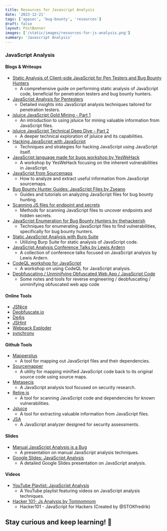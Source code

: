 ```yaml
---
title: Resources for Javascript Analysis
date: '2023-12-21'
tags: ['appsec', 'bug-bounty', 'resources']
draft: false
layout: PostBanner
images: ['/static/images/resources-for-js-analysis.png']
summary: 'Javascript Analysis'
---
```


### JavaScript Analysis

#### Blogs & Writeups

- [Static Analysis of Client-side JavaScript for Pen Testers and Bug Bounty Hunters](https://blog.appsecco.com/static-analysis-of-client-side-javascript-for-pen-testers-and-bug-bounty-hunters-f1cb1a5d5288)
  - A comprehensive guide on performing static analysis of JavaScript code, beneficial for penetration testers and bug bounty hunters.
- [JavaScript Analysis for Pentesters](https://kpwn.de/2023/05/javascript-analysis-for-pentesters/)
  - Detailed insights into JavaScript analysis techniques tailored for penetration testers.
- [jsluice JavaScript Gold Mining - Part 1](https://bishopfox.com/blog/jsluice-javascript-gold-mining)
  - An introduction to using jsluice for mining valuable information from JavaScript files.
- [jsluice JavaScript Technical Deep Dive - Part 2](https://bishopfox.com/blog/jsluice-javascript-technical-deep-dive)
  - A deeper technical exploration of jsluice and its capabilities.
- [Hacking JavaScript with JavaScript](https://jsoverson.medium.com/hacking-javascript-with-javascript-6adbeaba22e9)
  - Techniques and strategies for hacking JavaScript using JavaScript itself.
- [JavaScript language made for bugs workshop by YesWeHack](https://www.yeswehack.com/learn-bug-bounty/javascript-language-made-for-bugs)
  - A workshop by YesWeHack focusing on the inherent vulnerabilities in JavaScript.
- [JavaScript from Sourcemaps](https://pulsesecurity.co.nz/articles/javascript-from-sourcemaps)
  - How to analyze and extract useful information from JavaScript sourcemaps.
- [Bug Bounty Hunter Guides: JavaScript Files by Zseano](https://www.bugbountyhunter.com/guides/?type=javascript_files)
  - Guides and tutorials on analyzing JavaScript files for bug bounty hunting.
- [Scanning JS files for endpoint and secrets](https://securityjunky.com/scanning-js-files-for-endpoint-and-secrets/)
  - Methods for scanning JavaScript files to uncover endpoints and hidden secrets.
- [JavaScript Enumeration for Bug Bounty Hunters by thehackerish](https://thehackerish.com/javascript-enumeration-for-bug-bounty-hunters/)
  - Techniques for enumerating JavaScript files to find vulnerabilities, specifically for bug bounty hunters.
- [Static JavaScript Analysis with Burp Suite](https://statuscode.ch/2015/05/11/static-javascript-analysis-with-burp/)
  - Utilizing Burp Suite for static analysis of JavaScript code.
- [JavaScript Analysis Conference Talks by Lewis Ardern](https://github.com/LewisArdern/ConferenceTalks/)
  - A collection of conference talks focused on JavaScript analysis by Lewis Ardern.
- [CodeQL workshop for JavaScript](https://github.com/githubsatelliteworkshops/codeql/blob/master/javascript.md)
  - A workshop on using CodeQL for JavaScript analysis.
- [Deobfuscating / Unminifying Obfuscated Web App / JavaScript Code](https://gist.github.com/0xdevalias/d8b743efb82c0e9406fc69da0d6c6581)
  -  Some notes and tools for reverse engineering / deobfuscating / unminifying obfuscated web app code 

#### Online Tools

- [JSNice](http://jsnice.org/)
- [Deobfuscate.io](http://deobfuscate.io/)
- [De4js](https://lelinhtinh.github.io/de4js/)
- [JSHint](https://jshint.com/)
- [Webpack Exploder](https://spaceraccoon.github.io/webpack-exploder/)
- [synchrony](https://deobfuscate.relative.im/)


#### Github Tools

- [Mapperplus](https://github.com/midoxnet/mapperplus)
  - A tool for mapping out JavaScript files and their dependencies.
- [Sourcemapper](https://github.com/denandz/sourcemapper)
  - A utility for mapping minified JavaScript code back to its original source code using source maps.
- [Metasecjs](https://github.com/LewisArdern/metasecjs)
  - A JavaScript analysis tool focused on security research.
- [Retire.js](https://github.com/RetireJS/retire.js)
  - A tool for scanning JavaScript code and dependencies for known vulnerabilities.
- [Jsluice](https://github.com/BishopFox/jsluice)
  - A tool for extracting valuable information from JavaScript files.
- [JSA](https://github.com/w9w/JSA)
  - A JavaScript analyzer designed for security assessments.

#### Slides

- [Manual JavaScript Analysis is a Bug](https://www.slideshare.net/LewisArdern/manual-javascript-anaylsis-is-a-bug-176308491)
  - A presentation on manual JavaScript analysis techniques.
- [Google Slides: JavaScript Analysis](https://docs.google.com/presentation/d/1aGSfiN3DhTYeZ_b0uU2U2bWa3Ziuf6xXkzJlIXpLimU/edit#slide=id.g63def41601_0_64)
  - A detailed Google Slides presentation on JavaScript analysis.

#### Videos

- [YouTube Playlist: JavaScript Analysis](https://www.youtube.com/watch?v=zzIrfjqTwhA&list=PLwdBLHqdMyeFVh4HomBEvKybVcdtsczsz)
  - A YouTube playlist featuring videos on JavaScript analysis techniques.
- [Hacker 101- Js Analysis by Tomnomnom](https://www.youtube.com/embed/FTeE3OrTNoA)
  -  Hacker101 - JavaScript for Hackers (Created by @STOKfredrik) 


## Stay curious and keep learning! 🙌

